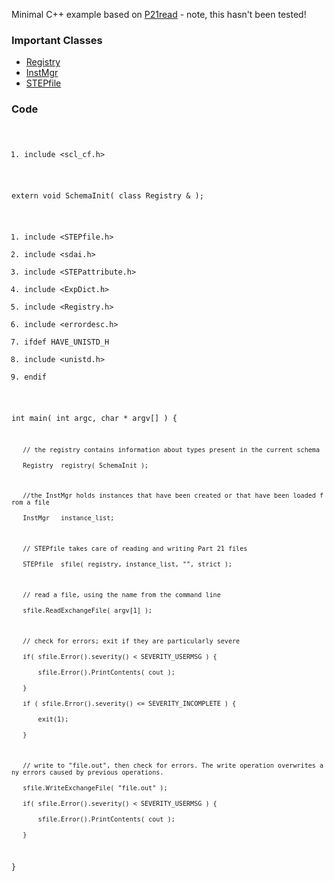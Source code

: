 Minimal C++ example based on [[P21read]] - note, this hasn't been tested!

=== Important Classes ===
* [http://stepcode.org/doxygen/class_registry.html Registry]
* [http://stepcode.org/doxygen/class_inst_mgr.html InstMgr]
* [http://stepcode.org/doxygen/class_s_t_e_pfile.html STEPfile]

=== Code ===
<code lang='C++'>
#include <scl_cf.h>
extern void SchemaInit( class Registry & );
#include <STEPfile.h>
#include <sdai.h>
#include <STEPattribute.h>
#include <ExpDict.h>
#include <Registry.h>
#include <errordesc.h>
#ifdef HAVE_UNISTD_H
# include <unistd.h>
#endif

int main( int argc, char * argv[] ) {

    // the registry contains information about types present in the current schema
    Registry  registry( SchemaInit );

    //the InstMgr holds instances that have been created or that have been loaded from a file
    InstMgr   instance_list;

    // STEPfile takes care of reading and writing Part 21 files
    STEPfile  sfile( registry, instance_list, "", strict );

    // read a file, using the name from the command line
    sfile.ReadExchangeFile( argv[1] );

    // check for errors; exit if they are particularly severe
    if( sfile.Error().severity() < SEVERITY_USERMSG ) {
        sfile.Error().PrintContents( cout );
    }
    if ( sfile.Error().severity() <= SEVERITY_INCOMPLETE ) {
        exit(1);
    }

    // write to "file.out", then check for errors. The write operation overwrites any errors caused by previous operations.
    sfile.WriteExchangeFile( "file.out" );
    if( sfile.Error().severity() < SEVERITY_USERMSG ) {
        sfile.Error().PrintContents( cout );
    }
}</code>